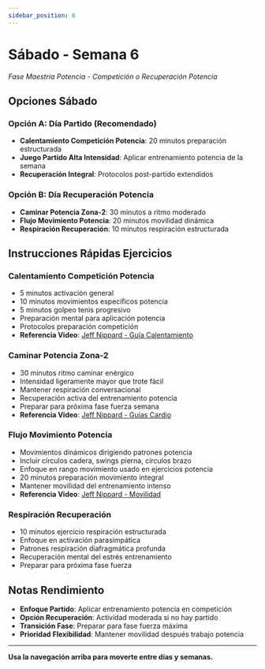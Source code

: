 ```yaml
---
sidebar_position: 6
---
```



<WorkoutNav weekNumber={6} />

# Sábado - Semana 6

_Fase Maestría Potencia - Competición o Recuperación Potencia_

## Opciones Sábado

### Opción A: Día Partido (Recomendado)
- **Calentamiento Competición Potencia**: 20 minutos preparación estructurada
- **Juego Partido Alta Intensidad**: Aplicar entrenamiento potencia de la semana
- **Recuperación Integral**: Protocolos post-partido extendidos

### Opción B: Día Recuperación Potencia
- **Caminar Potencia Zona-2**: 30 minutos a ritmo moderado
- **Flujo Movimiento Potencia**: 20 minutos movilidad dinámica
- **Respiración Recuperación**: 10 minutos respiración estructurada

## Instrucciones Rápidas Ejercicios

### Calentamiento Competición Potencia
- 5 minutos activación general
- 10 minutos movimientos específicos potencia
- 5 minutos golpeo tenis progresivo
- Preparación mental para aplicación potencia
- Protocolos preparación competición
- **Referencia Video**: [Jeff Nippard - Guía Calentamiento](https://www.youtube.com/watch?v=8wPpK6xW9s8)

### Caminar Potencia Zona-2
- 30 minutos ritmo caminar enérgico
- Intensidad ligeramente mayor que trote fácil
- Mantener respiración conversacional
- Recuperación activa del entrenamiento potencia
- Preparar para próxima fase fuerza semana
- **Referencia Video**: [Jeff Nippard - Guías Cardio](https://www.youtube.com/watch?v=Kl0ht3ow8TQ)

### Flujo Movimiento Potencia
- Movimientos dinámicos dirigiendo patrones potencia
- Incluir círculos cadera, swings pierna, círculos brazo
- Enfoque en rango movimiento usado en ejercicios potencia
- 20 minutos preparación movimiento integral
- Mantener movilidad del entrenamiento intenso
- **Referencia Video**: [Jeff Nippard - Movilidad](https://www.youtube.com/watch?v=8wPpK6xW9s8)

### Respiración Recuperación
- 10 minutos ejercicio respiración estructurada
- Enfoque en activación parasimpática
- Patrones respiración diafragmática profunda
- Recuperación mental del estrés entrenamiento
- Preparar para próxima fase fuerza

## Notas Rendimiento
- **Enfoque Partido**: Aplicar entrenamiento potencia en competición
- **Opción Recuperación**: Actividad moderada si no hay partido
- **Transición Fase**: Preparar para fase fuerza máxima
- **Prioridad Flexibilidad**: Mantener movilidad después trabajo potencia

---

**Usa la navegación arriba para moverte entre días y semanas.**